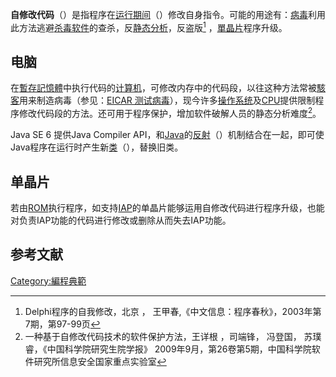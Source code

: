 {{NoteTA
|G1 = IT
}}
'''自修改代码'''（{{lang|en|Self-modifying code}}）是指程序在[[執行期|运行期间]]（{{lang|en|Run time}}）修改自身指令。可能的用途有：[[電腦病毒|病毒]]利用此方法逃避[[杀毒软件|杀毒软件]]的查杀，反[[靜態程序分析|静态分析]]，反盗版<ref>Delphi程序的自我修改，北京 ， 王甲春,《中文信息：程序春秋》，2003年第7期，第97-99页</ref> ，[[單晶片|單晶片]]程序升级。

==电脑==
在[[暫存記憶體|暫存記憶體]]中执行代码的[[计算机|计算机]]，可修改内存中的代码段，以往这种方法常被[[駭客|駭客]]用来制造病毒（参见：[[EICAR标准反病毒测试文件|EICAR 测试病毒]]），现今许多[[操作系统|操作系统]]及[[CPU|CPU]]提供限制程序修改代码段的方法。还可用于程序保护，增加软件破解人员的静态分析难度<ref>一种基于自修改代码技术的软件保护方法，王详根 ，司端锋， 冯登国， 苏璞睿，《中国科学院研究生院学报》 2009年9月，第26卷第5期，中国科学院软件研究所信息安全国家重点实验室</ref>。

Java SE 6 提供Java Compiler API，和[[Java|Java]]的[[反射式编程|反射]]（{{lang|en|Reflection}}）机制结合在一起，即可使Java程序在运行时产生新[[类_(计算机科学)|类]]（{{lang|en|Class}}），替换旧类。

==单晶片==
若由[[ROM|ROM]]执行程序，如支持[[IAP|IAP]]的单晶片能够运用自修改代码进行程序升级，也能对负责IAP功能的代码进行修改或删除从而失去IAP功能。

==参考文献==
<references />

[[Category:編程典範|Category:編程典範]]

{{编程语言小作品}}